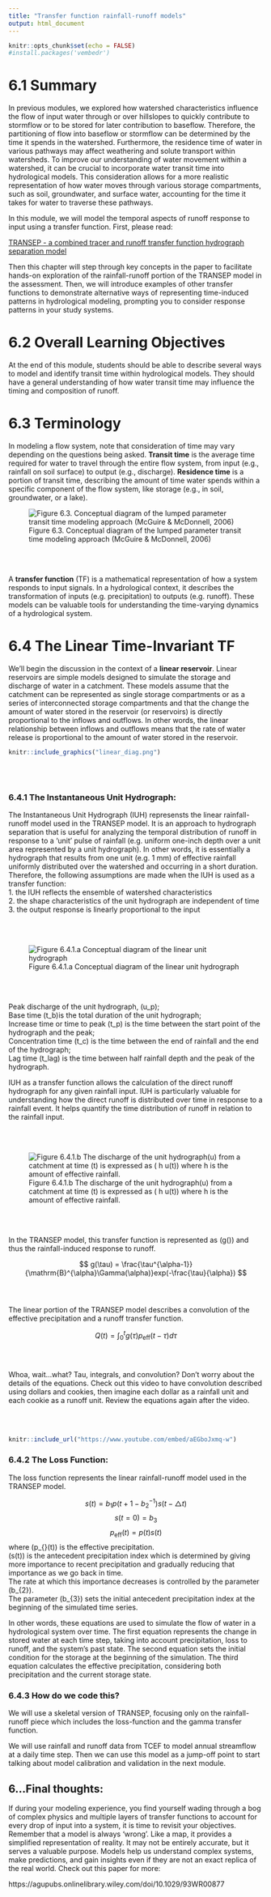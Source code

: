 ```yaml
---
title: "Transfer function rainfall-runoff models"
output: html_document
---
```


```r
knitr::opts_chunk$set(echo = FALSE)
#install.packages('vembedr')
```

# 6.1 Summary
In previous modules, we explored how watershed characteristics influence the flow of input water through or over hillslopes to quickly contribute to stormflow or to be stored for later contribution to baseflow. Therefore, the partitioning of flow into baseflow or stormflow can be determined by the time it spends in the watershed. Furthermore, the residence time of water in various pathways may affect weathering and solute transport within watersheds. To improve our understanding of water movement within a watershed, it can be crucial to incorporate water transit time into hydrological models. This consideration allows for a more realistic representation of how water moves through various storage compartments, such as soil, groundwater, and surface water, accounting for the time it takes for water to traverse these pathways. 

In this module, we will model the temporal aspects of runoff response to input using a transfer function. First, please read: <br/>

[TRANSEP - a combined tracer and runoff transfer function hydrograph separation model](Weiler_etal_WRR2003.pdf)
<br/>

Then this chapter will step through key concepts in the paper to facilitate hands-on exploration of the rainfall-runoff portion of the TRANSEP model in the assessment. Then, we will introduce examples of other transfer functions to demonstrate alternative ways of representing time-induced patterns in hydrological modeling, prompting you to consider response patterns in your study systems. 


# 6.2 Overall Learning Objectives
At the end of this module, students should be able to describe several ways to model and identify transit time within hydrological models. They should have a general understanding of how water transit time may influence the timing and composition of runoff. 


# 6.3 Terminology
In modeling a flow system, note that consideration of time may vary depending on the questions being asked. **Transit time** is the average time required for water to travel through the entire flow system, from input (e.g., rainfall on soil surface) to output (e.g., discharge). **Residence time** is a portion of transit time, describing the amount of time water spends within a specific component of the flow system, like storage (e.g., in soil, groundwater, or a lake). 

![Figure 6.3. Conceptual diagram of the lumped parameter transit time modeling approach (McGuire & McDonnell, 2006)](https://ars.els-cdn.com/content/image/1-s2.0-S0022169406002150-gr1.jpg)

<br/><br/>

A **transfer function** (TF) is a mathematical representation of how a system responds to input signals. In a hydrological context, it describes the transformation of inputs (e.g. precipitation) to outputs (e.g. runoff). These models can be valuable tools for understanding the time-varying dynamics of a hydrological system.

# 6.4 The Linear Time-Invariant TF

We'll begin the discussion in the context of a **linear reservoir**. Linear reservoirs are simple models designed to simulate the storage and discharge of water in a catchment. These models assume that the catchment can be represented as single storage compartments or as a series of interconnected storage compartments and that the change the amount of water stored in the reservoir (or reservoirs) is directly proportional to the inflows and outflows. In other words, the linear relationship between inflows and outflows means that the rate of water release is proportional to the amount of water stored in the reservoir. 

```r
knitr::include_graphics("linear_diag.png")
```

<br/><br/>

### 6.4.1 The Instantaneous Unit Hydrograph: 

The Instantaneous Unit Hydrograph (IUH) represensts the linear rainfall-runoff model used in the TRANSEP model. It is an approach to hydrograph separation that is useful for analyzing the temporal distribution of runoff in response to a 'unit' pulse of rainfall (e.g. uniform one-inch depth over a unit area represented by a unit hydrograph). In other words, it is essentially a hydrograph that results from one unit (e.g. 1 mm) of effective rainfall uniformly distributed over the watershed and occurring in a short duration. Therefore, the following assumptions are made when the IUH is used as a transfer function: <br/>
1. the IUH reflects the ensemble of watershed characteristics <br/>
2. the shape characteristics of the unit hydrograph are independent of time <br/>
3. the output response is linearly proportional to the input 

<br/><br/>

![Figure 6.4.1.a Conceptual diagram of the linear unit hydrograph ](https://echo2.epfl.ch/VICAIRE/mod_1b/chapt_4/pictures/fi1.gif) 

<br/><br/>

Peak discharge of the unit hydrograph, \(u_p\); <br/>
Base time \(t_b\)is the total duration of the unit hydrograph; <br/>
Increase time or time to peak \(t_p\) is the time between the start point of the hydrograph and the peak; <br/>
Concentration time \(t_c\) is the time between the end of rainfall and the end of the hydrograph; <br/>
Lag time \(t_lag\) is the time between half rainfall depth and the peak of the hydrograph. <br/>

IUH as a transfer function allows the calculation of the direct runoff hydrograph for any given rainfall input. IUH is particularly valuable for understanding how the direct runoff is distributed over time in response to a rainfall event. It helps quantify the time distribution of runoff in relation to the rainfall input.

<br/><br/>

![Figure 6.4.1.b The discharge of the unit hydrograph(u) from a catchment at time (t) is expressed as \( h \cdot u(t)\) where h is the amount of effective rainfall.](https://echo2.epfl.ch/VICAIRE/mod_1b/chapt_4/pictures/fi2.gif)

<br/><br/>

In the TRANSEP model, this transfer function is represented as \(g(\tau)\) and thus the rainfall-induced response to runoff. 

$$
g(\tau) = \frac{\tau^{\alpha-1}}{\mathrm{B}^{\alpha}\Gamma(\alpha)}exp(-\frac{\tau}{\alpha})
$$
<br/><br/>

The linear portion of the TRANSEP model describes a convolution of the effective precipitation and a runoff transfer function. 

$$ 
Q(t)= \int_{0}^{t} g(\tau)p_{\text{eff}}(t-\tau)d\tau
$$
<br/><br/>

Whoa, wait...what? Tau, integrals, and convolution? Don't worry about the details of the equations. Check out this video to have convolution described using dollars and cookies, then imagine each dollar as a rainfall unit and each cookie as a runoff unit. Review the equations again after the video.

<br/><br/>

```r
knitr::include_url("https://www.youtube.com/embed/aEGboJxmq-w")
```


### 6.4.2 The Loss Function: 

The loss function represents the linear rainfall-runoff model used in the TRANSEP model.

$$
s(t) = b_{1} p(t + 1 - b_{2}^{-1}) s(t - \triangle t) 
$$
$$
s(t = 0) = b_{3} 
$$
$$
p_{\text{eff}}(t) = p(t) s(t) 
$$
where \(p_{\text{eff}}(t)\) is the effective precipitation.<br/>
\(s(t)\) is the antecedent precipitation index which is determined by giving more importance to recent precipitation and gradually reducing that importance as we go back in time. <br/>
The rate at which this importance decreases is controlled by the parameter \(b_{2}\). <br/>
The parameter \(b_{3}\) sets the initial antecedent precipitation index at the beginning of the simulated time series. 

In other words, these equations are used to simulate the flow of water in a hydrological system over time. The first equation represents the change in stored water at each time step, taking into account precipitation, loss to runoff, and the system's past state. The second equation sets the initial condition for the storage at the beginning of the simulation. The third equation calculates the effective precipitation, considering both precipitation and the current storage state.

### 6.4.3 How do we code this?

We will use a skeletal version of TRANSEP, focusing only on the rainfall-runoff piece which includes the loss-function and the gamma transfer function. 

We will use rainfall and runoff data from TCEF to model annual streamflow at a daily time step. Then we can use this model as a jump-off point to start talking about model calibration and validation in the next module.







## 6...Final thoughts:
If during your modeling experience, you find yourself wading through a bog of complex physics and multiple layers of transfer functions to account for every drop of input into a system, it is time to revisit your objectives. Remember that a model is always 'wrong'. Like a map, it provides a simplified representation of reality. It may not be entirely accurate, but it serves a valuable purpose. Models help us understand complex systems, make predictions, and gain insights even if they are not an exact replica of the real world. Check out this paper for more:

https://agupubs.onlinelibrary.wiley.com/doi/10.1029/93WR00877


